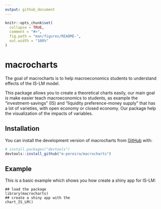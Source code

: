 ```yaml
---
output: github_document
---
```


<!-- README.md is generated from README.Rmd. Please edit that file -->

```r
knitr::opts_chunk$set(
  collapse = TRUE,
  comment = "#>",
  fig.path = "man/figures/README-",
  out.width = "100%"
)
```

# macrocharts

<!-- badges: start -->
<!-- badges: end -->

The goal of macrocharts is to help macroeconomics students to understand effects of the IS-LM model.

This package allows you to create a theoretical charts easily, our main goal is make easier teach macroeconomics to students, as example the “investment-savings” (IS) and “liquidity preference-money supply” that has a lot of  varieties, with open economy or closed economy. Our package help the visualization  of the impacts of variables. 

## Installation

You can install the development version of macrocharts from [GitHub](https://github.com/) with:

``` r
# install.packages("devtools")
devtools::install_github("m-pereira/macrocharts")
```

## Example

This is a basic example which shows you how create a shiny app for IS-LM:

```example
## load the package
library(macrocharts)
## create a shiny app with the 
chart_IS_LM()
```



